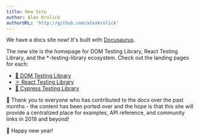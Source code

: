 ```yaml
---
title: New Site
author: Alex Krolick
authorURL: 'http://github.com/alexkrolick'
---
```


We have a docs site now! It's built with [Docusaurus](https://docusaurus.io).

The new site is the homepage for DOM Testing Library, React Testing Library, and
the \*-testing-library ecosystem. Check out the landing pages for each:

- [🐙 DOM Testing Library][dtl]
- [⚛️ React Testing Library][rtl]
- [🌲 Cypress Testing Library][ctl]

💯 Thank you to everyone who has contributed to the docs over the past months -
the content has been ported over and the hope is that this site will provide a
centralized place for examples, API reference, and community links in 2019 and
beyond!

🎉 Happy new year!

[dtl]: /docs/dom-testing-library/intro.mdx
[rtl]: /docs/react-testing-library/intro.mdx
[ctl]: /docs/cypress-testing-library/intro.mdx
